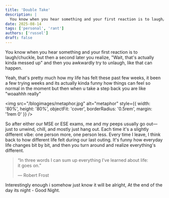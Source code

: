 ```yaml
---
title: 'Double Take'
description: |
  You know when you hear something and your first reaction is to laugh/chuckle, but then a second later you realize, "Wait, that's actually kinda messed up"
date: 2025-08-14
tags: ['personal', 'rant']
authors: ['russel']
draft: false
---
```


You know when you hear something and your first reaction is to laugh/chuckle, but then a second later you realize, "Wait, that's actually kinda messed up" and then you awkwardly try to unlaugh, like that can happen.

Yeah, that's pretty much how my life has felt these past few weeks, it been a few trying weeks and its actually kinda funny how things can feel so normal in the moment but then when u take a step back you are like "woaahhh really"

<img src="/blogimages/metaphor.jpg" alt="metaphor" style={{ width: '80%', height: '80%', objectFit: 'cover', borderRadius: '0.5rem', margin: '1rem 0' }} />

So after either our MSE or ESE exams, me and my peeps usually go out—just to unwind, chill, and mostly just hang out. Each time it's a slightly different vibe: one person more, one person less. Every time I leave, I think back to how different life felt during our last outing. It's funny how everyday life changes bit by bit, and then you turn around and realize everything's different.

> “In three words I can sum up everything I’ve learned about life:  
> it goes on.”
>
> — Robert Frost

Interestingly enough i somehow just know it will be alright, At the end of the day its night - Good Night.
